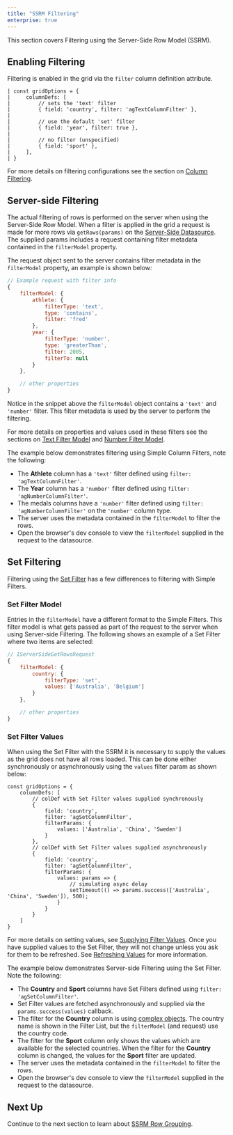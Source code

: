 ```yaml
---
title: "SSRM Filtering"
enterprise: true
---
```


This section covers Filtering using the Server-Side Row Model (SSRM).

## Enabling Filtering

Filtering is enabled in the grid via the `filter` column definition attribute.

```
| const gridOptions = {
|     columnDefs: [
|         // sets the 'text' filter
|         { field: 'country', filter: 'agTextColumnFilter' },
| 
|         // use the default 'set' filter
|         { field: 'year', filter: true },
| 
|         // no filter (unspecified)
|         { field: 'sport' },
|     ],
| }
```

For more details on filtering configurations see the section on [Column Filtering](/filtering/).

## Server-side Filtering

The actual filtering of rows is performed on the server when using the Server-Side Row Model. When a filter is applied
in the grid a request is made for more rows via `getRows(params)` on the [Server-Side Datasource](/server-side-model-datasource/).
The supplied params includes a request containing filter metadata contained in the `filterModel` property.

The request object sent to the server contains filter metadata in the `filterModel` property, an example is shown below:

```js
// Example request with filter info
{
    filterModel: {
        athlete: {
            filterType: 'text',
            type: 'contains',
            filter: 'fred'
        },
        year: {
            filterType: 'number',
            type: 'greaterThan',
            filter: 2005,
            filterTo: null
        }
    },

    // other properties
}
```

Notice in the snippet above the `filterModel` object contains a `'text'` and `'number'` filter. This filter metadata is used by the server to perform the filtering.

For more details on properties and values used in these filters see the sections on
[Text Filter Model](/filter-text/#text-filter-model) and [Number Filter Model](/filter-number/#number-filter-model).

The example below demonstrates filtering using Simple Column Filters, note the following:

- The **Athlete** column has a `'text'` filter defined using `filter: 'agTextColumnFilter'`.
- The **Year** column has a `'number'` filter defined using `filter: 'agNumberColumnFilter'`.
- The medals columns have a `'number'` filter defined using `filter: 'agNumberColumnFilter'` on the `'number'` column type.
- The server uses the metadata contained in the `filterModel` to filter the rows.
- Open the browser's dev console to view the `filterModel` supplied in the request to the datasource.

<GridExampleRunner title='Server Side Filtering' name='infinite-simple' type='generated' options='{ "enterprise": true, "extras": ["alasql"], "modules": ["serverside", "menu"] }'></GridExampleRunner>

## Set Filtering

Filtering using the [Set Filter](/filter-set/) has a few differences to filtering with Simple Filters.

### Set Filter Model

Entries in the `filterModel` have a different format to the Simple Filters. This filter model is what gets passed as part of the request to the server when using Server-side Filtering. The following shows an example of a Set Filter where two items are selected:

```js
// IServerSideGetRowsRequest
{
    filterModel: {
        country: {
            filterType: 'set',
            values: ['Australia', 'Belgium']
        }
    },

    // other properties
}
```

### Set Filter Values

When using the Set Filter with the SSRM it is necessary to supply the values as the grid does not
have all rows loaded. This can be done either synchronously or asynchronously using the `values` filter param as shown below:


```
const gridOptions = {
    columnDefs: [
        // colDef with Set Filter values supplied synchronously
        {
            field: 'country',
            filter: 'agSetColumnFilter',
            filterParams: {
                values: ['Australia', 'China', 'Sweden']
            }
        },
        // colDef with Set Filter values supplied asynchronously
        {
            field: 'country',
            filter: 'agSetColumnFilter',
            filterParams: {
                values: params => {
                    // simulating async delay
                    setTimeout(() => params.success(['Australia', 'China', 'Sweden']), 500);
                }
            }
        }
    ]
}
```

For more details on setting values, see [Supplying Filter Values](/filter-set-filter-list/#supplying-filter-values). Once you have supplied values to the Set Filter, they will not change unless you ask for them to be refreshed. See [Refreshing Values](/filter-set-filter-list/#refreshing-values) for more information.

The example below demonstrates Server-side Filtering using the Set Filter. Note the following:

- The **Country** and **Sport** columns have Set Filters defined using `filter: 'agSetColumnFilter'`.
- Set Filter values are fetched asynchronously and supplied via the `params.success(values)` callback.
- The filter for the **Country** column is using [complex objects](/filter-set-filter-list/#complex-objects). The country name is shown in the Filter List, but the `filterModel` (and request) use the country code.
- The filter for the **Sport** column only shows the values which are available for the selected countries.
When the filter for the **Country** column is changed, the values for the **Sport** filter are updated.
- The server uses the metadata contained in the `filterModel` to filter the rows.
- Open the browser's dev console to view the `filterModel` supplied in the request to the datasource.

<GridExampleRunner title='Set Filter Server Side Filtering' name='infinite-set' type='generated' options='{ "enterprise": true, "extras": ["alasql"], "modules": ["serverside", "setfilter", "menu"] }'></GridExampleRunner>

## Next Up

Continue to the next section to learn about [SSRM Row Grouping](/server-side-model-grouping/).

